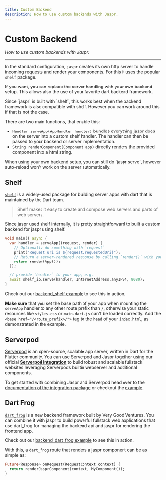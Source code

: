 ```yaml
---
title: Custom Backend
description: How to use custom backends with Jaspr.
---
```


# Custom Backend
*How to use custom backends with Jaspr.*

---

In the standard configuration, `jaspr` creates its own http server to handle incoming requests and
render your components. For this it uses the popular `shelf` package.

If you want, you can replace the server handling with your own backend setup.
This allows also the use of your favorite dart backend framework.

<Info>
Since `jaspr` is built with `shelf`, this works best when the backend framework is also compatible with shelf.
However you can work around this if that is not the case.
</Info>

There are two main functions, that enable this:

- `Handler serveApp(AppHandler handler)` bundles everything jaspr does on the server into a custom shelf handler.
  The handler can then be passed to your backend or server implementation.
- `String renderComponent(Component app)` directly renders the provided component into a html string.

<Warning>
When using your own backend setup, you can still do `jaspr serve`, however auto-reload won't work 
on the server automatically.
</Warning>

## Shelf

[`shelf`](https://pub.dev/packages/shelf) is a widely-used package for building server apps with dart that is 
maintained by the Dart team.

> Shelf makes it easy to create and compose web servers and parts of web servers.

Since jaspr used shelf internally, it is pretty straightforward to built a custom backend for jaspr using
shelf. 

```dart title="lib/main.dart"
void main() async {
  var handler = serveApp((request, render) {
    // Optionally do something with `request`
    print("Request uri is ${request.requestedUri}");
    // Return a server-rendered response by calling `render()` with your root component
    return render(App());
  });

  // provide `handler` to your app, e.g.
  await shelf_io.serve(handler, InternetAddress.anyIPv4, 8080);
}
```

Check out our [backend_shelf example](https://github.com/schultek/jaspr/tree/main/examples/backend_shelf)
to see this in action.

**Make sure** that you set the base path of your app when mounting the `serveApp` handler to
any other route prefix than `/`, otherwise your static resources like `styles.css` or `main.dart.js`
can't be loaded correctly. Add the `<base href="/<route_prefix>/">` tag to the `head` of your
`index.html`, as demonstrated in the example.

## Serverpod

[Serverpod](https://serverpod.dev/) is an open-source, scalable app server, written in Dart for the Flutter community.
You can use Serverpod and Jaspr together using our official [**Serverpod Integration**](https://pub.dev/packages/jaspr_serverpod)
to build robust and scalable fullstack websites leveraging Serverpods builtin webserver and additional components.

To get started with combining Jaspr and Serverpod head over to the [documentation of the integration package](https://pub.dev/packages/jaspr_serverpod)
or checkout the [example](https://github.com/schultek/jaspr/tree/main/examples/backend_serverpod).

## Dart Frog

[`dart_frog`](https://dartfrog.vgv.dev/) is a new backend framework built by Very Good Ventures. You
can combine it with jaspr to build powerful fullstack web applications that use dart_frog for managing
the backend api and jaspr for rendering the frontend app.

Check out our [backend_dart_frog example](https://github.com/schultek/jaspr/tree/main/examples/backend_dart_frog)
to see this in action.

With this, a `dart_frog` route that renders a jaspr component can be as simple as:

```dart title="routes/[my_component_path]/index.dart"
Future<Response> onRequest(RequestContext context) {
  return renderJasprComponent(context, MyComponent());
}
```
